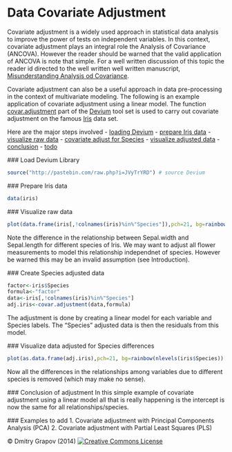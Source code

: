 Data Covariate Adjustment
========================================================

Covariate adjustment is a widely used approach in statistical data analysis to improve the power of tests on independent variables. In this context, covariate adjustment plays an integral role the Analysis of Covariance (ANCOVA). However the reader should be warned that the valid application of ANCOVA is note that simple. For a well written discussion of this topic the reader id directed to the well written well written manuscript, [Misunderstanding Analysis od Covariance](http://www.ncbi.nlm.nih.gov/pubmed/11261398).

Covariate adjustment can also be a useful approach in data pre-processing in the context of multivariate modeling. The following is an example application of covariate adjustment using a linear model. The function [covar.adjustment](https://github.com/dgrapov/devium/blob/master/R/Devium%20Statistics.r) part of the [Devium](https://github.com/dgrapov/devium) tool set is used to carry out covariate adjustment on the famous [Iris](http://en.wikipedia.org/wiki/Iris_flower_data_set) data set.

Here are the major steps involved
- [loading Devium](#load) 
- [prepare Iris data](#prepare)
- [visualize raw data](#rawvis)
- [covariate adjust for Species](#covaradj)
- [visualize adjusted data](#adjvis)
- [conclusion](#conclusion)
- [todo](#TODO)


<a name="load"/>
### Load Devium Library
```r
source("http://pastebin.com/raw.php?i=JVyTrYRD") # source Devium
```

<a name="prepare"/>
### Prepare Iris data
```r
data(iris)
```

<a name="rawvis"/>
### Visualize raw data
```r
plot(data.frame(iris[,!colnames(iris)%in%"Species"]),pch=21, bg=rainbow(nlevels(iris$Species))[iris$Species])
```
Note the difference in the relationship between Sepal.width and Sepal.length for different species of Iris. We may want to adjust all flower measurements to model this relationship independnet of species. However be warned this may be an invalid assumption (see Introduction).

<a name="covaradj"/>
### Create Species adjusted data
```r
factor<-iris$Species
formula<-"factor"
data<-iris[,!colnames(iris)%in%"Species"]
adj.iris<-covar.adjustment(data,formula)
```
The adjustment is done by creating a linear model for each variable and Species labels. The "Species" adjusted data is then the residuals from this model.

<a name="adjvis"/>
### Visualize data adjusted for Species differences
```r
plot(as.data.frame(adj.iris),pch=21, bg=rainbow(nlevels(iris$Species))[iris$Species])
```
Now all the differences in the relationships among variables due to different species is removed (which may make no sense).

<a name="conclusion"/>
### Conclusion of adjustment
In this simple example of covariate adjustment using a linear model all that is really happening is the intercept is now the same for all relationships/species.

<a name="TODO"/>
### Examples to add
1. Covariate adjustment with Principal Components Analysis (PCA)
2. Covariate adjustment with Partial Least Squares (PLS)

&copy; Dmitry Grapov (2014) <a rel="license" href="http://creativecommons.org/licenses/by-nc-sa/4.0/" target="_blank"><img alt="Creative Commons License" style="border-width:0" src="http://i.creativecommons.org/l/by-nc-sa/4.0/80x15.png" /></a>

